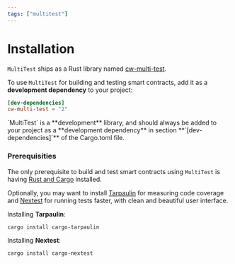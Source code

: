 ```yaml
---
tags: ["multitest"]
---
```



# Installation

`MultiTest` ships as a Rust library named
[cw-multi-test](https://crates.io/crates/cw-multi-test).

To use `MultiTest` for building and testing smart contracts, add it as a
**development dependency** to your project:

```toml filename="Cargo.toml"
[dev-dependencies]
cw-multi-test = "2"
```

<Callout type="warning">
  `MultiTest` is a **development** library, and should always be added to your
  project as a **development dependency** in section **`[dev-dependencies]`** of
  the Cargo.toml file.
</Callout>

### Prerequisities

The only prerequisite to build and test smart contracts using `MultiTest` is
having [Rust and Cargo](https://www.rust-lang.org/tools/install) installed.

Optionally, you may want to install
[Tarpaulin](https://github.com/xd009642/tarpaulin) for measuring code coverage
and [Nextest](https://nexte.st) for running tests faster, with clean and
beautiful user interface.

Installing **Tarpaulin**:

```shell
cargo install cargo-tarpaulin
```

Installing **Nextest**:

```shell
cargo install cargo-nextest
```
